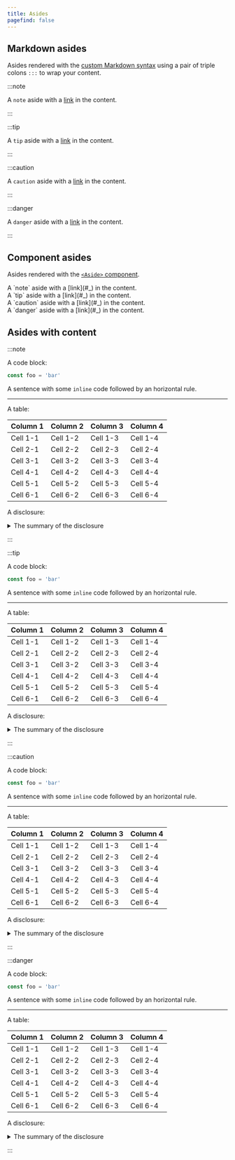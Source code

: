 ```yaml
---
title: Asides
pagefind: false
---
```


## Markdown asides

Asides rendered with the [custom Markdown syntax](https://starlight.astro.build/guides/authoring-content/#asides) using a pair of triple colons `:::` to wrap your content.

:::note

A `note` aside with a [link](#_) in the content.

:::

:::tip

A `tip` aside with a [link](#_) in the content.

:::

:::caution

A `caution` aside with a [link](#_) in the content.

:::

:::danger

A `danger` aside with a [link](#_) in the content.

:::

## Component asides

Asides rendered with the [`<Aside>` component](https://starlight.astro.build/components/asides/).


<Aside>
  A `note` aside with a [link](#_) in the content.
</Aside>

<Aside type="tip">
  A `tip` aside with a [link](#_) in the content.
</Aside>

<Aside type="caution">
  A `caution` aside with a [link](#_) in the content.
</Aside>

<Aside type="danger">
  A `danger` aside with a [link](#_) in the content.
</Aside>

## Asides with content

:::note

A code block:

```js title="foo.js"
const foo = 'bar'
```

A sentence with some `inline` code followed by an horizontal rule.

---

A table:

| Column 1 | Column 2 | Column 3 | Column 4 |
| -------- | -------- | -------- | -------- |
| Cell 1-1 | Cell 1-2 | Cell 1-3 | Cell 1-4 |
| Cell 2-1 | Cell 2-2 | Cell 2-3 | Cell 2-4 |
| Cell 3-1 | Cell 3-2 | Cell 3-3 | Cell 3-4 |
| Cell 4-1 | Cell 4-2 | Cell 4-3 | Cell 4-4 |
| Cell 5-1 | Cell 5-2 | Cell 5-3 | Cell 5-4 |
| Cell 6-1 | Cell 6-2 | Cell 6-3 | Cell 6-4 |

A disclosure:

<details>
<summary>The summary of the disclosure</summary>

The content of the [disclosure](https://starlight.astro.build/guides/authoring-content/#details) that can use any other Markdown syntax.

</details>

:::

:::tip

A code block:

```js
const foo = 'bar'
```

A sentence with some `inline` code followed by an horizontal rule.

---

A table:

| Column 1 | Column 2 | Column 3 | Column 4 |
| -------- | -------- | -------- | -------- |
| Cell 1-1 | Cell 1-2 | Cell 1-3 | Cell 1-4 |
| Cell 2-1 | Cell 2-2 | Cell 2-3 | Cell 2-4 |
| Cell 3-1 | Cell 3-2 | Cell 3-3 | Cell 3-4 |
| Cell 4-1 | Cell 4-2 | Cell 4-3 | Cell 4-4 |
| Cell 5-1 | Cell 5-2 | Cell 5-3 | Cell 5-4 |
| Cell 6-1 | Cell 6-2 | Cell 6-3 | Cell 6-4 |

A disclosure:

<details>
<summary>The summary of the disclosure</summary>

The content of the [disclosure](https://starlight.astro.build/guides/authoring-content/#details) that can use any other Markdown syntax.

</details>

:::

:::caution

A code block:

```js
const foo = 'bar'
```

A sentence with some `inline` code followed by an horizontal rule.

---

A table:

| Column 1 | Column 2 | Column 3 | Column 4 |
| -------- | -------- | -------- | -------- |
| Cell 1-1 | Cell 1-2 | Cell 1-3 | Cell 1-4 |
| Cell 2-1 | Cell 2-2 | Cell 2-3 | Cell 2-4 |
| Cell 3-1 | Cell 3-2 | Cell 3-3 | Cell 3-4 |
| Cell 4-1 | Cell 4-2 | Cell 4-3 | Cell 4-4 |
| Cell 5-1 | Cell 5-2 | Cell 5-3 | Cell 5-4 |
| Cell 6-1 | Cell 6-2 | Cell 6-3 | Cell 6-4 |

A disclosure:

<details>
<summary>The summary of the disclosure</summary>

The content of the [disclosure](https://starlight.astro.build/guides/authoring-content/#details) that can use any other Markdown syntax.

</details>

:::

:::danger

A code block:

```js
const foo = 'bar'
```

A sentence with some `inline` code followed by an horizontal rule.

---

A table:

| Column 1 | Column 2 | Column 3 | Column 4 |
| -------- | -------- | -------- | -------- |
| Cell 1-1 | Cell 1-2 | Cell 1-3 | Cell 1-4 |
| Cell 2-1 | Cell 2-2 | Cell 2-3 | Cell 2-4 |
| Cell 3-1 | Cell 3-2 | Cell 3-3 | Cell 3-4 |
| Cell 4-1 | Cell 4-2 | Cell 4-3 | Cell 4-4 |
| Cell 5-1 | Cell 5-2 | Cell 5-3 | Cell 5-4 |
| Cell 6-1 | Cell 6-2 | Cell 6-3 | Cell 6-4 |

A disclosure:

<details>
<summary>The summary of the disclosure</summary>

The content of the [disclosure](https://starlight.astro.build/guides/authoring-content/#details) that can use any other Markdown syntax.

</details>

:::

